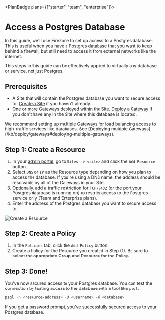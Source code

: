 
<PlanBadge plans={["starter", "team", "enterprise"]}>

# Access a Postgres Database

</PlanBadge>

In this guide, we'll use Firezone to set up access to a Postgres database. This
is useful when you have a Postgres database that you want to keep behind a
firewall, but still need to access it from external networks like the internet.

<Alert color="info">
  This steps in this guide can be effectively applied to virtually any database
  or service, not just Postgres.
</Alert>

## Prerequisites

- A Site that will contain the Postgres database you want to secure access to.
  [Create a Site](/kb/deploy/sites) if you haven't already.
- One or more Gateways deployed within the Site.
  [Deploy a Gateway](/kb/deploy/gateways) if you don't have any in the Site
  where this database is located.

<Alert color="warning">
  We recommend setting up multiple Gateways for load balancing access to
  high-traffic services like databases. See [Deploying multiple
  Gateways](/kb/deploy/gateways#deploying-multiple-gateways).
</Alert>

## Step 1: Create a Resource

1. In your [admin portal](https://app.firezone.dev), go to `Sites -> <site>` and
   click the `Add Resource` button.
1. Select `DNS` or `IP` as the Resource type depending on how you plan to access
   the database. If you're using a DNS name, the address should be resolvable by
   all of the Gateways in your Site.
1. Optionally, add a traffic restriction for `TCP/5432` (or the port your
   Postgres database is running on) to restrict access to the Postgres service
   only (Team and Enterprise plans).
1. Enter the address of the Postgres database you want to secure access to.

<Link
  href="/images/kb/use-cases/postgres-access/step1.png"
  target="_blank"
  rel="nofollow"
>
  <Image
    src="/images/kb/use-cases/postgres-access/step1.png"
    alt="Create a Resource"
    width={1200}
    height={1200}
  />
</Link>

## Step 2: Create a Policy

1. In the `Policies` tab, click the `Add Policy` button.
1. Create a Policy for the Resource you created in Step (1). Be sure to select
   the appropriate Group and Resource for the Policy.

## Step 3: Done!

You've now secured access to your Postgres database. You can test the connection
by testing access to the database with a tool like `psql`:

```bash
psql -h <resource-address> -U <username> -d <database>
```

If you get a password prompt, you've successfully secured access to your
Postgres database.

<SupportOptions />
